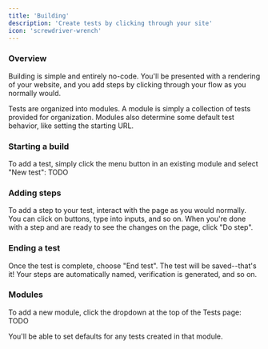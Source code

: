 ```yaml
---
title: 'Building'
description: 'Create tests by clicking through your site'
icon: 'screwdriver-wrench'
---
```


### Overview

Building is simple and entirely no-code. You'll be presented with a rendering
of your website, and you add steps by clicking through your flow as you
normally would.

Tests are organized into modules. A module is simply a collection of tests
provided for organization. Modules also determine some default test behavior,
like setting the starting URL.

### Starting a build

To add a test, simply click the menu button in an existing module and select
"New test":
TODO

### Adding steps

To add a step to your test, interact with the page as you would normally.
You can click on buttons, type into inputs, and so on. When you're done with
a step and are ready to see the changes on the page, click "Do step".

### Ending a test

Once the test is complete, choose "End test". The test will be saved--that's
it! Your steps are automatically named, verification is generated, and so on.

### Modules

To add a new module, click the dropdown at the top of the Tests page:
TODO

You'll be able to set defaults for any tests created in that module.